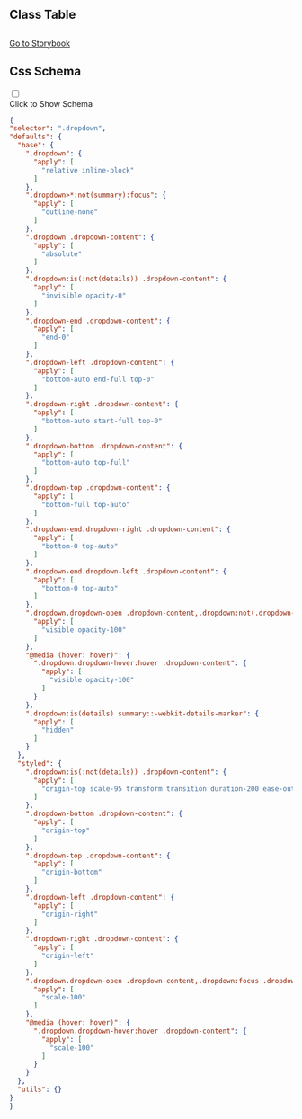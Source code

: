 

## Class Table

<CssTable name="dropdown" />



## 

[Go to Storybook](https://story.ui.icebreaker.top/?path=/docs/general-dropdown--docs)

## Css Schema
<div className="collapse">
<input type="checkbox" /> 
<div class="collapse-title px-0">
<span class="btn">Click to Show Schema</span>
</div>
<div class="collapse-content"> 

```json
{
"selector": ".dropdown",
"defaults": {
  "base": {
    ".dropdown": {
      "apply": [
        "relative inline-block"
      ]
    },
    ".dropdown>*:not(summary):focus": {
      "apply": [
        "outline-none"
      ]
    },
    ".dropdown .dropdown-content": {
      "apply": [
        "absolute"
      ]
    },
    ".dropdown:is(:not(details)) .dropdown-content": {
      "apply": [
        "invisible opacity-0"
      ]
    },
    ".dropdown-end .dropdown-content": {
      "apply": [
        "end-0"
      ]
    },
    ".dropdown-left .dropdown-content": {
      "apply": [
        "bottom-auto end-full top-0"
      ]
    },
    ".dropdown-right .dropdown-content": {
      "apply": [
        "bottom-auto start-full top-0"
      ]
    },
    ".dropdown-bottom .dropdown-content": {
      "apply": [
        "bottom-auto top-full"
      ]
    },
    ".dropdown-top .dropdown-content": {
      "apply": [
        "bottom-full top-auto"
      ]
    },
    ".dropdown-end.dropdown-right .dropdown-content": {
      "apply": [
        "bottom-0 top-auto"
      ]
    },
    ".dropdown-end.dropdown-left .dropdown-content": {
      "apply": [
        "bottom-0 top-auto"
      ]
    },
    ".dropdown.dropdown-open .dropdown-content,.dropdown:not(.dropdown-hover):focus .dropdown-content,.dropdown:focus-within .dropdown-content": {
      "apply": [
        "visible opacity-100"
      ]
    },
    "@media (hover: hover)": {
      ".dropdown.dropdown-hover:hover .dropdown-content": {
        "apply": [
          "visible opacity-100"
        ]
      }
    },
    ".dropdown:is(details) summary::-webkit-details-marker": {
      "apply": [
        "hidden"
      ]
    }
  },
  "styled": {
    ".dropdown:is(:not(details)) .dropdown-content": {
      "apply": [
        "origin-top scale-95 transform transition duration-200 ease-out"
      ]
    },
    ".dropdown-bottom .dropdown-content": {
      "apply": [
        "origin-top"
      ]
    },
    ".dropdown-top .dropdown-content": {
      "apply": [
        "origin-bottom"
      ]
    },
    ".dropdown-left .dropdown-content": {
      "apply": [
        "origin-right"
      ]
    },
    ".dropdown-right .dropdown-content": {
      "apply": [
        "origin-left"
      ]
    },
    ".dropdown.dropdown-open .dropdown-content,.dropdown:focus .dropdown-content,.dropdown:focus-within .dropdown-content": {
      "apply": [
        "scale-100"
      ]
    },
    "@media (hover: hover)": {
      ".dropdown.dropdown-hover:hover .dropdown-content": {
        "apply": [
          "scale-100"
        ]
      }
    }
  },
  "utils": {}
}
}
```

</div>
</div>